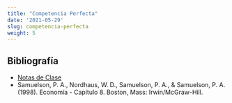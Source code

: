 ```yaml
---
title: "Competencia Perfecta"
date: '2021-05-29'
slug: competencia-perfecta
weight: 5
---
```




## Bibliografía

- [Notas de Clase](https://org-ind--diapos-econ.netlify.app/)
- Samuelson, P. A., Nordhaus, W. D., Samuelson, P. A., & Samuelson, P. A. (1998). Economía - Capítulo 8. Boston, Mass: Irwin/McGraw-Hill.